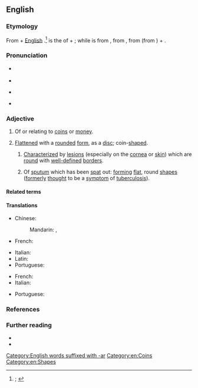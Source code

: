 ==English==
{{was wotd|2022|January|11}}

===Etymology===
{{multiple images
|direction = vertical
|image1 = Early medieval, Enamelled nummular brooch (FindID 839240).jpg
|caption1 = A nummular ''(sense 2)'' or [[coin#Noun|coin]]-[[shaped#Adjective|shaped]] [[brooch#Noun|brooch]] [[date#Verb|dating]] to 900–1100 {{C.E.}} [[unearth]]ed in [[Oxfordshire]], [[England]], [[United Kingdom]].
|image2 = هذه بعض من اعراض المرض 2014-05-10 15-42.jpg
|caption2 = Nummular [[dermatitis]] ''(sense 2.1)'', a [[skin#Noun|skin]] [[inflammation]], is [[characterize]]d by coin-shaped [[lesion#Noun|lesions]].
}}

{{root|en|ine-pro|*nem-}}
From {{der|en|la|nummulus|t=(small amount of) money}} + [[w:English language|English]] {{m|en|-ar|pos={{glossary|suffix}} forming {{glossary|adjective}}s with the sense ‘of, pertaining to, or near’}}.<ref>{{R:OED Online|pos=adj|id=129155|date=December 2021|nodot=1}}; {{R:Lexico|pos=adj}}</ref> {{m|la||Nummulus}} is the {{glossary|diminutive}} of {{m|la|nummus|t=a coin; piece of money}} + {{m|la|-ulus|pos=diminutive suffix}}; while {{m|la||nummus}} is from {{der|en|grc-dor|νοῦμμος}}, from {{der|en|grc|νόμος|t=kind of coin}}, from {{m|grc|νέμω|t=to deal out, dispense, distribute}} (from {{der|en|ine-pro|*nem-|t=to distribute; to give; to take}}) + {{m|grc|-ος|pos=suffix forming {{glossary|noun}}s}}.

===Pronunciation===
* {{a|RP}} {{IPA|en|/ˈnʌmjʊlə/}}
* {{audio|en|LL-Q1860 (eng)-Vealhurl-nummular.wav|Audio (Southern England)}}
* {{a|GA}} {{IPA|en|/ˈnʌmjʊlɚ/}}
* {{hyphenation|en|num|mul|ar}}

===Adjective===
{{en-adj}}

# {{lb|en|obsolete|rare}} Of or relating to [[coin#Noun|coins]] or [[money]].
#: {{synonyms|en|monetary|numismatic|nummary|nummulary}}
# {{lb|en|by extension}} [[flattened#Adjective|Flattened]] with a [[rounded#Adjective|rounded]] [[form#Noun|form]], as a [[disc#Noun|disc]]; coin-[[shaped#Adjective|shaped]].
#: {{synonyms|en|coinlike}}
## {{lb|en|pathology}} [[characterize|Characterized]] by [[lesion#Noun|lesions]] (especially on the [[cornea]] or [[skin#Noun|skin]]) which are [[round#Adjective|round]] with [[well-defined]] [[border#Noun|borders]].
## {{lb|en|pathology|obsolete}} Of [[sputum]] which has been [[spit#Verb|spat]] out: [[form#Verb|forming]] [[flat#Adjective|flat]], round [[shape#Noun|shapes]] ([[formerly]] [[think#Verb|thought]] to be a [[symptom]] of [[tuberculosis]]).
##: {{synonyms|en|q1=obsolete, rare|nummulary|q2=obsolete|nummulated}}

====Related terms====
{{col3|en
|nummary
|[[nummulary]] {{qualifier|obsolete or rare}}
|[[nummulated]] {{qualifier|adjective|obsolete}}
|nummulation
|[[nummuline]] {{qualifier|obsolete}}
|nummulite
|nummulitic
|nummulitid
|nummus
}}

====Translations====
{{trans-top|flattened with a rounded form; coin-shaped}}
* Chinese:
*: Mandarin: {{t+|cmn|[[硬幣]][[形]][[的]]}}, {{t+|cmn|[[硬币]][[形]][[的]]|tr=yìngbìxíngde}}
* French: {{t+|fr|nummulaire}}
{{trans-mid}}
* Italian: {{t|it|nummulare}}
* Latin: {{t|la|nummulāris}}
* Portuguese: {{t|pt|numular}}
{{trans-bottom}}

{{trans-top|characterized by lesions which are round with well-defined borders}}
* French: {{t+|fr|nummulaire}}
* Italian: {{t|it|nummulare}}
{{trans-mid}}
* Portuguese: {{t|pt|numular}}
{{trans-bottom}}

===References===
<references/>

===Further reading===
* {{pedia|coin}}
* {{pedia|2=nummular (disambiguation)}}

[[Category:English words suffixed with -ar]]
[[Category:en:Coins]]
[[Category:en:Shapes]]